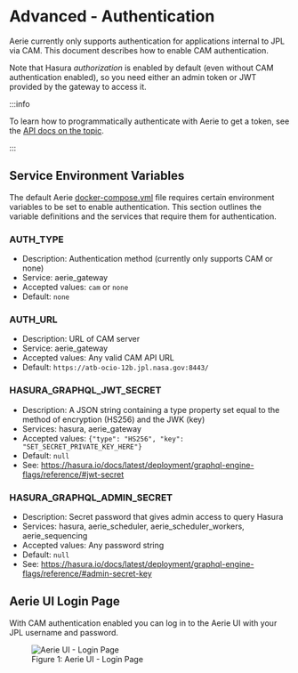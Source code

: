 
# Advanced - Authentication

Aerie currently only supports authentication for applications internal to JPL via CAM. This document describes how to enable CAM authentication.

Note that Hasura _authorization_ is enabled by default (even without CAM authentication enabled), so you need either an admin token or JWT provided by the gateway to access it.

:::info

To learn how to programmatically authenticate with Aerie to get a token, see the [API docs on the topic](../../api/introduction/#authentication).

:::

## Service Environment Variables

The default Aerie [docker-compose.yml](https://github.com/NASA-AMMOS/aerie/blob/develop/deployment/docker-compose.yml) file requires certain environment variables to be set to enable authentication. This section outlines the variable definitions and the services that require them for authentication.

### AUTH_TYPE

- Description: Authentication method (currently only supports CAM or none)
- Service: aerie_gateway
- Accepted values: `cam` or `none`
- Default: `none`

### AUTH_URL

- Description: URL of CAM server
- Service: aerie_gateway
- Accepted values: Any valid CAM API URL
- Default: `https://atb-ocio-12b.jpl.nasa.gov:8443/`

### HASURA_GRAPHQL_JWT_SECRET

- Description: A JSON string containing a type property set equal to the method of encryption (HS256) and the JWK (key)
- Services: hasura, aerie_gateway
- Accepted values: `{"type": "HS256", "key": "SET_SECRET_PRIVATE_KEY_HERE"}`
- Default: `null`
- See: https://hasura.io/docs/latest/deployment/graphql-engine-flags/reference/#jwt-secret

### HASURA_GRAPHQL_ADMIN_SECRET

- Description: Secret password that gives admin access to query Hasura
- Services: hasura, aerie_scheduler, aerie_scheduler_workers, aerie_sequencing
- Accepted values: Any password string
- Default: `null`
- See: https://hasura.io/docs/latest/deployment/graphql-engine-flags/reference/#admin-secret-key

## Aerie UI Login Page

With CAM authentication enabled you can log in to the Aerie UI with your JPL username and password.

<figure>
  <img alt="Aerie UI - Login Page" src={uiLoginPage} />
  <figcaption>Figure 1: Aerie UI - Login Page</figcaption>
</figure>
